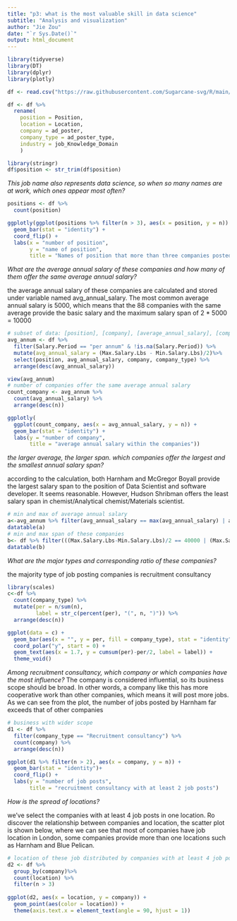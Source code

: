 ```yaml
---
title: "p3: what is the most valuable skill in data science"
subtitle: "Analysis and visualization"
author: "Jie Zou"
date: "`r Sys.Date()`"
output: html_document
---
```


```r
library(tidyverse)
library(DT)
library(dplyr)
library(plotly)
```

```r
df <- read.csv("https://raw.githubusercontent.com/Sugarcane-svg/R/main/R607/Projects/p3/Project3_Progress_210325.csv")

df <- df %>%
  rename(
    position = Position,
    location = Location,
    company = ad_poster,
    company_type = ad_poster_type,
    industry = job_Knowledge_Domain
    )

library(stringr)
df$position <- str_trim(df$position)
```

*This job name also represents data science, so when so many names are at work, which ones appear most often?*
```r
positions <- df %>% 
  count(position)

ggplotly(ggplot(positions %>% filter(n > 3), aes(x = position, y = n)) +
  geom_bar(stat = "identity") + 
  coord_flip() +
  labs(x = "number of position",
       y = "name of position",
       title = "Names of position that more than three companies posted "))
```
*What are the average annual salary of these companies and how many of them offer the same average annual salary?*

the average annual salary of these companies are calculated and stored under variable named avg_annual_salary. The most common average annual salary is 5000, which means that the 88 companies with the same average provide the basic salary and the maximum salary span of 2 * 5000 = 10000
```r
# subset of data: [position], [company], [average_annual_salary], [company_type]
avg_annum <- df %>%
  filter(Salary.Period == "per annum" & !is.na(Salary.Period)) %>%
  mutate(avg_annual_salary = (Max.Salary.Lbs - Min.Salary.Lbs)/2)%>%
  select(position, avg_annual_salary, company, company_type) %>%
  arrange(desc(avg_annual_salary))

view(avg_annum)
# number of companies offer the same average annual salary
count_company <- avg_annum %>% 
  count(avg_annual_salary) %>% 
  arrange(desc(n))

ggplotly(
  ggplot(count_company, aes(x = avg_annual_salary, y = n)) + 
  geom_bar(stat = "identity") +
  labs(y = "number of company",
       title = "average annual salary within the companies")) 
```

*the larger average, the larger span. which companies offer the largest and the smallest annual salary span?*

according to the calculation, both Harnham and McGregor Boyall provide the largest salary span to the position of Data Scientist and software developer. It seems reasonable. However, Hudson Shribman offers the least salary span in chemist/Analytical chemist/Materials scientist.
```r
# min and max of average annual salary
a<-avg_annum %>% filter(avg_annual_salary == max(avg_annual_salary) | avg_annual_salary == min(avg_annual_salary))
datatable(a)
# min and max span of these companies
b<- df %>% filter(((Max.Salary.Lbs-Min.Salary.Lbs)/2 == 40000 | (Max.Salary.Lbs-Min.Salary.Lbs)/2 == 500) & Salary.Period == "per annum") %>% select(-c(Posted, location, Contract,industry, X, Salary.Period))
datatable(b)
```

*What are the major types and corresponding ratio of these companies?*

the majority type of job posting companies is recruitment consultancy
```r
library(scales)
c<-df %>% 
  count(company_type) %>%
  mutate(per = n/sum(n), 
         label = str_c(percent(per), "(", n, ")")) %>%
  arrange(desc(n))

ggplot(data = c) +
  geom_bar(aes(x = "", y = per, fill = company_type), stat = "identity", width = 1) + 
  coord_polar("y", start = 0) +
  geom_text(aes(x = 1.7, y = cumsum(per)-per/2, label = label)) +
  theme_void()
```
*Among recruitment consultancy, which company or which companies have the most influence?*
The company is considered influential, so its business scope should be broad. In other words, a company like this has more cooperative work than other companies, which means it will post more jobs. As we can see from the plot, the number of jobs posted by Harnham far exceeds that of other companies
```r
# business with wider scope
d1 <- df %>% 
  filter(company_type == "Recruitment consultancy") %>%
  count(company) %>% 
  arrange(desc(n))

ggplot(d1 %>% filter(n > 2), aes(x = company, y = n)) + 
  geom_bar(stat = "identity")+
  coord_flip() +
  labs(y = "number of job posts",
       title = "recruitment consultancy with at least 2 job posts")
```
*How is the spread of locations?*

we've select the companies with at least 4 job posts in one location. Ro discover the relationship between companies and location, the scatter plot is shown below, where we can see that most of companies have job location in London, some companies provide more than one locations such as Harnham and Blue Pelican.
```r
# location of these job distributed by companies with at least 4 job posts
d2 <- df %>% 
  group_by(company)%>%
  count(location) %>%
  filter(n > 3)
  
ggplot(d2, aes(x = location, y = company)) +
  geom_point(aes(color = location)) + 
  theme(axis.text.x = element_text(angle = 90, hjust = 1))
```

